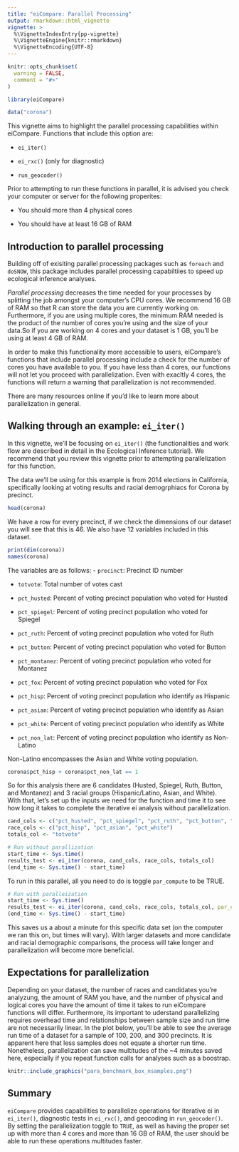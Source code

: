 ```yaml
---
title: "eiCompare: Parallel Processing"
output: rmarkdown::html_vignette
vignette: >
  %\VignetteIndexEntry{pp-vignette}
  %\VignetteEngine{knitr::rmarkdown}
  %\VignetteEncoding{UTF-8}
---
```


```r
knitr::opts_chunk$set(
  warning = FALSE,
  comment = "#>"
)

library(eiCompare)

data("corona")
```

This vignette aims to highlight the parallel processing capabilities within eiCompare. Functions that include this option are:

- `ei_iter()`

- `ei_rxc()` (only for diagnostic)

- `run_geocoder()`

Prior to attempting to run these functions in parallel, it is advised you check your computer or server for the following properites:

- You should more than 4 physical cores

- You should have at least 16 GB of RAM


## Introduction to parallel processing

Building off of exisiting parallel processing packages such as `foreach` and `doSNOW`,  this package includes parallel processing capabiltiies to speed up ecological inference analyses.

_Parallel processing_ decreases the time needed for your processes by splitting the job amongst your computer's CPU cores. We recommend 16 GB of RAM so that R can store the data you are currently working on. Furthermore, if you are using multiple cores, the minimum RAM needed is the product of the number of cores you're using and the size of your data.So if you are working on 4 cores and your dataset is 1 GB, you'll be using at least 4 GB of RAM.

In order to make this functionality more accessible to users, eiCompare's functions that include parallel processing include a check for the number of cores you have available to you. If you have less than 4 cores, our functions will not let you proceed with parallelization. Even with exacltly 4 cores, the functions will return a warning that parallelization is not recommended. 

There are many resources online if you'd like to learn more about parallelization in general.

## Walking through an example: `ei_iter()`

In this vignette, we'll be focusing on `ei_iter()` (the functionalities and work flow are described in detail in the Ecological Inference tutorial). We recommend that you review this vignette prior to attempting parallelization for this function. 

The data we'll be using for this example is from 2014 elections in California, specifically looking at voting results and racial demogrphiacs for Corona by precinct.

```r
head(corona)
```

We have a row for every precinct, if we check the dimensions of our dataset you will see that this is 46. We also have 12 variables included in this dataset.
```r
print(dim(corona))
names(corona)
```

The variables are as follows:
  - `precinct`: Precinct ID number     
  
  - `totvote`: Total number of votes cast
  
  - `pct_husted`: Percent of voting precinct population who voted for Husted
  
  - `pct_spiegel`: Percent of voting precinct population who voted for Spiegel
  
  - `pct_ruth`: Percent of voting precinct population who voted for Ruth   
  
  - `pct_button`:  Percent of voting precinct population who voted for Button 
  
  - `pct_montanez`: Percent of voting precinct population who voted for Montanez
  
  - `pct_fox`: Percent of voting precinct population who voted for Fox     
  
  - `pct_hisp`: Percent of voting precinct population who identify as Hispanic 
  
  - `pct_asian`: Percent of voting precinct population who identify as Asian  
  
  - `pct_white`: Percent of voting precinct population who identify as White 
  
  - `pct_non_lat`: Percent of voting precinct population who identify as Non-Latino
  
  

Non-Latino encompasses the Asian and White voting population.
```r
corona$pct_hisp + corona$pct_non_lat == 1
```

So for this analysis there are 6 candidates (Husted, Spiegel, Ruth, Button, and Montanez) and 3 racial groups (Hispanic/Latino, Asian, and White). With that, let's set up the inputs we need for the function and time it to see how long it takes to complete the iterative ei analysis without parallelization.

```r
cand_cols <- c("pct_husted", "pct_spiegel", "pct_ruth", "pct_button", "pct_montanez", "pct_fox")
race_cols <- c("pct_hisp", "pct_asian", "pct_white")
totals_col <- "totvote"

# Run without parallization
start_time <- Sys.time()
results_test <- ei_iter(corona, cand_cols, race_cols, totals_col)
(end_time <- Sys.time() - start_time)
```

To run in this parallel, all you need to do is toggle `par_compute` to be TRUE.
```r
# Run with paralleization
start_time <- Sys.time()
results_test <- ei_iter(corona, cand_cols, race_cols, totals_col, par_compute = TRUE)
(end_time <- Sys.time() - start_time)
```
This saves us a about a minute for this specific data set (on the computer we ran this on, but times will vary). With larger datasets and more candidate and racial demographic comparisons, the process will take longer and parallelization will become more beneficial.

## Expectations for parallelization

Depending on your dataset, the number of races and candidates you're analyzung, the amount of RAM you have, and the number of physical and logical cores you have the amount of time it takes to run eiCompare functions will differ. Furthermore, its important to uderstand parallelizing requires overhead time and relationships between sample size and run time are not necessarily linear. In the plot below, you'll be able to see the average run time of a dataset for a sample of 100, 200, and 300 precincts. It is apparent here that less samples does not equate a shorter run time. Nonetheless, parallelization can save multitudes of the ~4 minutes saved here, especially if you repeat function calls for analyses such as a boostrap.

```r

knitr::include_graphics("para_benchmark_box_nsamples.png")
```

## Summary

`eiCompare` provides capabilities to parallelize operations for iterative ei in `ei_iter()`, diagnostic tests in `ei_rxc()`,  and geocoding in `run_geocoder()`. By setting the parallelization toggle to `TRUE`, as well as having the proper set up with more than 4 cores and more than 16 GB of RAM, the user should be able to run these operations multitudes faster.
